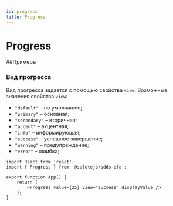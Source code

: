 ```yaml
---
id: progress
title: Progress
---
```



# Progress
<Description name="Progress" />
<PropsTable name="Progress" exclude={['css']} />

##Примеры

### Вид прогресса
Вид прогресса задается с помощью свойства `view`. Возможные значения свойства `view`:
+ `"default"` – по умолчанию;
+ `"primary"` – основная;
+ `"secondary"` – вторичная;
+ `"accent"` – акцентная;
+ `"info"` – информирующая;
+ `"success"` – успешное завершение;
+ `"warning"` – предупреждение;
+ `"error"` – ошибка;

```tsx live
import React from 'react';
import { Progress } from '@salutejs/sdds-dfa';

export function App() {
    return (
        <Progress value={25} view="success" displayValue />
    );
}
```
